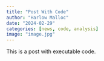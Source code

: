 ```yaml
---
title: "Post With Code"
author: "Harlow Malloc"
date: "2024-02-29"
categories: [news, code, analysis]
image: "image.jpg"
---
```


This is a post with executable code.
